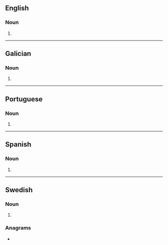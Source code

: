 ==English==

===Noun===
{{head|en|noun form}}

# {{plural of|en|pandeiro}}

----

==Galician==

===Noun===
{{head|gl|noun form}}

# {{plural of|gl|pandeiro}}

----

==Portuguese==

===Noun===
{{head|pt|noun form}}

# {{plural of|pt|pandeiro}}

----

==Spanish==

===Noun===
{{head|es|noun form|g=m-p}}

# {{noun form of|es|pandeiro||p}}

----

==Swedish==

===Noun===
{{head|sv|noun form}}

# {{sv-noun-form-indef-gen|pandeiro}}

===Anagrams===
* {{anagrams|sv|a=adeinoprs|disponera}}